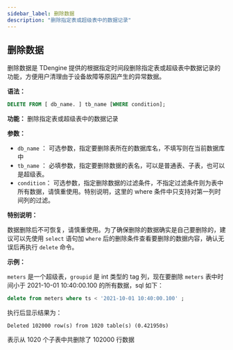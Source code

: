 ```yaml
---
sidebar_label: 删除数据
description: "删除指定表或超级表中的数据记录"
---
```


## 删除数据

删除数据是 TDengine 提供的根据指定时间段删除指定表或超级表中数据记录的功能，方便用户清理由于设备故障等原因产生的异常数据。

**语法：**

```sql
DELETE FROM [ db_name. ] tb_name [WHERE condition];
```

**功能：** 删除指定表或超级表中的数据记录

**参数：**

- `db_name` ： 可选参数，指定要删除表所在的数据库名，不填写则在当前数据库中
- `tb_name` ： 必填参数，指定要删除数据的表名，可以是普通表、子表，也可以是超级表。
- `condition`： 可选参数，指定删除数据的过滤条件，不指定过滤条件则为表中所有数据，请慎重使用。特别说明，这里的 where 条件中只支持对第一列时间列的过滤。

**特别说明：**

数据删除后不可恢复，请慎重使用。为了确保删除的数据确实是自己要删除的，建议可以先使用 `select` 语句加 `where` 后的删除条件查看要删除的数据内容，确认无误后再执行 `delete` 命令。

**示例：**

`meters` 是一个超级表，`groupid` 是 int 类型的 tag 列，现在要删除 `meters` 表中时间小于 2021-10-01 10:40:00.100 的所有数据，sql 如下：

```sql
delete from meters where ts < '2021-10-01 10:40:00.100' ;
```

执行后显示结果为：

```
Deleted 102000 row(s) from 1020 table(s) (0.421950s)
```

表示从 1020 个子表中共删除了 102000 行数据
